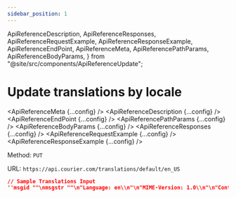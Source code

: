 ```yaml
---
sidebar_position: 1
---
```


  ApiReferenceDescription,
  ApiReferenceResponses,
  ApiReferenceRequestExample,
  ApiReferenceResponseExample,
  ApiReferenceEndPoint,
  ApiReferenceMeta,
  ApiReferencePathParams,
  ApiReferenceBodyParams,
} from "@site/src/components/ApiReferenceUpdate";


# Update translations by locale

<ApiReferenceMeta {...config} />
<ApiReferenceDescription {...config} />
<ApiReferenceEndPoint {...config} />
<ApiReferencePathParams {...config} />
<ApiReferenceBodyParams {...config} />
<ApiReferenceResponses {...config} />
<ApiReferenceRequestExample {...config} />
<ApiReferenceResponseExample {...config} />

Method: `PUT`

URL: `https://api.courier.com/translations/default/en_US`

```json title=JSON
// Sample Translations Input
''msgid ""\nmsgstr ""\n"Language: en\\n"\n"MIME-Version: 1.0\\n"\n"Content-Type: text/plain; charset=UTF-8\\n"\n"Content-Transfer-Encoding: 8bit\\n"\n"Plural-Forms: nplurals=2; plural=(n != 1);\\n"\n\nmsgid "Salutation"\nmsgstr "Welcome, %s"''
```
